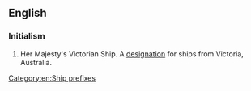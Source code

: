 {{wikipedia|Her Majesty's Victorian Ship}}
==English==

===Initialism===
{{rfc-header|Initialism}}
{{head|en|initialism}}
# {{context|obsolete|lang=en}} Her Majesty's Victorian Ship. A [[designation]] for ships from Victoria, Australia. 

[[Category:en:Ship prefixes]]